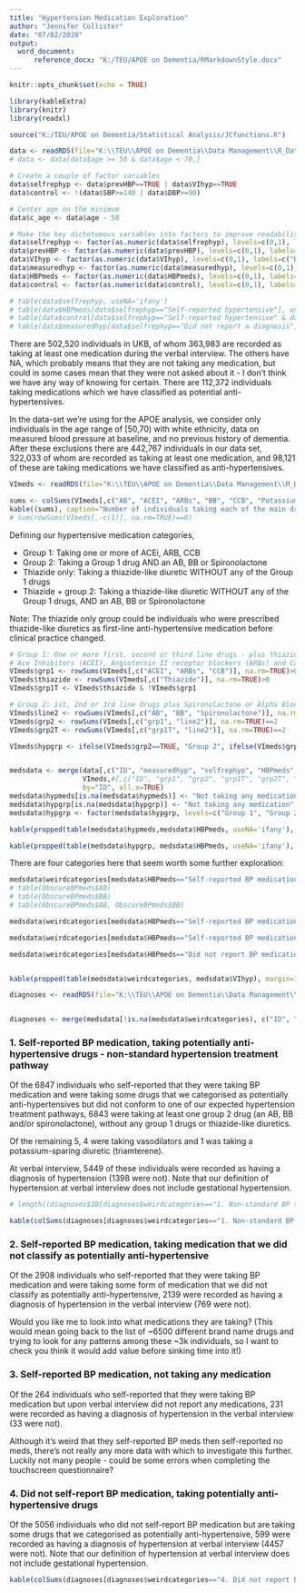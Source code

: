 ```yaml
---
title: "Hypertension Medication Exploration"
author: "Jennifer Collister"
date: "07/02/2020"
output: 
  word_document:
      reference_docx: "K:/TEU/APOE on Dementia/RMarkdownStyle.docx"
---
```


```r
knitr::opts_chunk$set(echo = TRUE)

library(kableExtra)
library(knitr)
library(readxl)

source("K:/TEU/APOE on Dementia/Statistical Analysis/JCfunctions.R")

```

```r
data <- readRDS(file="K:\\TEU\\APOE on Dementia\\Data Management\\R_Dataframes_TLA\\38358\\Organised\\apoe_excl.rds")
# data <- data[data$age >= 50 & data$age < 70,]

# Create a couple of factor variables
data$selfrephyp <- data$prevHBP==TRUE | data$VIhyp==TRUE
data$control <- !(data$SBP>=140 | data$DBP>=90)

# Center age on the minimum
data$c_age <- data$age - 50

# Make the key dichotomous variables into factors to improve readability of outputs
data$selfrephyp <- factor(as.numeric(data$selfrephyp), levels=c(0,1), labels=c("Did not report hypertension", "Self-reported hypertensive"))
data$prevHBP <- factor(as.numeric(data$prevHBP), levels=c(0,1), labels=c("Did not report hypertension", "Self-reported hypertensive in touchscreen questionnaire"))
data$VIhyp <- factor(as.numeric(data$VIhyp), levels=c(0,1), labels=c("Did not report hypertension", "Self-reported hypertensive in verbal interview"))
data$measuredhyp <- factor(as.numeric(data$measuredhyp), levels=c(0,1), labels=c("Not hypertensive at baseline", "Measured hypertensive at baseline"))
data$HBPmeds <- factor(as.numeric(data$HBPmeds), levels=c(0,1), labels=c("Did not report BP medication", "Self-reported BP medication"))
data$control <- factor(as.numeric(data$control), levels=c(0,1), labels=c("Inadequately controlled", "Successfully controlled"))

# table(data$selfrephyp, useNA='ifany')
# table(data$HBPmeds[data$selfrephyp=="Self-reported hypertensive"], useNA='ifany')
# table(data$control[data$selfrephyp=="Self-reported hypertensive" & data$HBPmeds=="Self-reported BP medication"], useNA='ifany')
# table(data$measuredhyp[data$selfrephyp=="Did not report a diagnosis"], useNA='ifany')
```

There are 502,520 individuals in UKB, of whom 363,983 are recorded as taking at least one medication during the verbal interview. The others have NA, which probably means that they are not taking any medication, but could in some cases mean that they were not asked about it - I don't think we have any way of knowing for certain. There are 112,372 individuals taking medications which we have classified as potential anti-hypertensives.

In the data-set we're using for the APOE analysis, we consider only individuals in the age range of [50,70) with white ethnicity, data on measured blood pressure at baseline, and no previous history of dementia. After these exclusions there are 442,767 individuals in our data set, 322,033 of whom are recorded as taking at least one medication, and 98,121 of these are taking medications we have classified as anti-hypertensives.


```r

VImeds <- readRDS(file="K:\\TEU\\APOE on Dementia\\Data Management\\R_Dataframes_TLA\\38358\\Organised\\VIhypmeds.rds")

sums <- colSums(VImeds[,c("AB", "ACEI", "ARBs", "BB", "CCB", "Potassium-sparing diuretic", "Thiazide", "Vasodilator", "Spironolactone")], na.rm=TRUE)
kable((sums), caption="Number of individuals taking each of the main drug classes (individuals can be taking drugs from multiple classes)")
# sum(rowSums(VImeds[,-c(1)], na.rm=TRUE)==0)

```

Defining our hypertensive medication categories,

* Group 1: Taking one or more of ACEi, ARB, CCB
* Group 2: Taking a Group 1 drug AND an AB, BB or Spironolactone
* Thiazide only: Taking a thiazide-like diuretic WITHOUT any of the Group 1 drugs
* Thiazide + group 2: Taking a thiazide-like diuretic WITHOUT any of the Group 1 drugs, AND an AB, BB or Spironolactone

Note: The thiazide only group could be individuals who were prescribed thiazide-like diuretics as first-line anti-hypertensive medication before clinical practice changed.


```r

# Group 1: One or more first, second or third line drugs - plus thiazide-like diuretic
# Ace Inhibitors (ACEI), Angiotensin II receptor blockers (ARBs) and Calcium Channel Blockers (CCB)
VImeds$grp1 <- rowSums(VImeds[,c("ACEI", "ARBs", "CCB")], na.rm=TRUE)>0
VImeds$thiazide <- rowSums(VImeds[,c("Thiazide")], na.rm=TRUE)>0
VImeds$grp1T <- VImeds$thiazide & !VImeds$grp1

# Group 2: 1st, 2nd or 3rd line drugs plus Spironolactone or Alpha Blocker (AB)
VImeds$line2 <- rowSums(VImeds[,c("AB", "BB", "Spironolactone")], na.rm=TRUE)>0
VImeds$grp2 <- rowSums(VImeds[,c("grp1", "line2")], na.rm=TRUE)==2
VImeds$grp2T <- rowSums(VImeds[,c("grp1T", "line2")], na.rm=TRUE)==2

VImeds$hypgrp <- ifelse(VImeds$grp2==TRUE, "Group 2", ifelse(VImeds$grp1==TRUE, "Group 1", ifelse(VImeds$grp2T==TRUE, "Thiazide + group 2", ifelse(VImeds$grp1T==TRUE, "Thiazide only", VImeds$hypmeds))))


medsdata <- merge(data[,c("ID", "measuredhyp", "selfrephyp", "HBPmeds", "medication", "VIhyp", "prevHBP")], 
                  VImeds,#[,c("ID", "grp1", "grp2", "grp1T", "grp2T", "hypgrp", "hypmeds")], 
                  by="ID", all.x=TRUE)
medsdata$hypmeds[is.na(medsdata$hypmeds)] <- "Not taking any medication"
medsdata$hypgrp[is.na(medsdata$hypgrp)] <- "Not taking any medication"
medsdata$hypgrp <- factor(medsdata$hypgrp, levels=c("Group 1", "Group 2", "Thiazide only", "Thiazide + group 2", "Taking potential BP medication", "Taking other medication", "Not taking any medication"))

kable(propped(table(medsdata$hypmeds,medsdata$HBPmeds, useNA='ifany'), margin=2), caption="Approximate tabulation - before refining whether individuals taking potentially anti-hypertensive medication are likely to be taking them for BP control or other reasons")

kable(propped(table(medsdata$hypgrp, medsdata$HBPmeds, useNA='ifany'), margin=2), caption="Tabulation to check agreement between reported BP medication and actual meds taken, among individuals who are taking at least one medication")
```

There are four categories here that seem worth some further exploration:

```r

medsdata$weirdcategories[medsdata$HBPmeds=="Self-reported BP medication" & !is.na(medsdata$HBPmeds) & medsdata$hypgrp=="Taking potential BP medication"] <- "1. Non-standard BP treatment path?"
# table(ObscureBPmeds$AB)
# table(ObscureBPmeds$BB)
# table(ObscureBPmeds$AB, ObscureBPmeds$BB)

medsdata$weirdcategories[medsdata$HBPmeds=="Self-reported BP medication" & !is.na(medsdata$HBPmeds) & medsdata$hypgrp=="Taking other medication"] <- "2. Reported BP meds, taking non-BP meds"

medsdata$weirdcategories[medsdata$HBPmeds=="Self-reported BP medication" & !is.na(medsdata$HBPmeds) & medsdata$hypgrp=="Not taking any medication"] <- "3. Reported BP meds, not taking any meds"

medsdata$weirdcategories[medsdata$HBPmeds=="Did not report BP medication" & !is.na(medsdata$HBPmeds) & medsdata$hypgrp=="Taking potential BP medication"] <- "4. Did not report BP meds but taking BP meds?"


kable(propped(table(medsdata$weirdcategories, medsdata$VIhyp), margin=1), caption="Number of individuals in each of four categories that warrant further investigation, split by whether or not the self-reported a diagnosis of hypertension at verbal interview")

```

```r

diagnoses <- readRDS(file="K:\\TEU\\APOE on Dementia\\Data Management\\R_Dataframes_TLA\\38358\\Organised\\Neo\\VIhypIllnesses.rds")


diagnoses <- merge(medsdata[!is.na(medsdata$weirdcategories), c("ID", "weirdcategories")], diagnoses, by="ID", all.x=TRUE)

```


### 1. Self-reported BP medication, taking potentially anti-hypertensive drugs - non-standard hypertension treatment pathway

Of the 6847 individuals who self-reported that they were taking BP medication and were taking some drugs that we categorised as potentially anti-hypertensives but did not conform to one of our expected hypertension treatment pathways, 6843 were taking at least one group 2 drug (an AB, BB and/or spironolactone), without any group 1 drugs or thiazide-like diuretics.

Of the remaining 5, 4 were taking vasodilators and 1 was taking a potassium-sparing diuretic (triamterene).

At verbal interview, 5449 of these individuals were recorded as having a diagnosis of hypertension (1398 were not). Note that our definition of hypertension at verbal interview does not include gestational hypertension.

```r

# length((diagnoses$ID[diagnoses$weirdcategories=="1. Non-standard BP treatment path?"]))

kable(colSums(diagnoses[diagnoses$weirdcategories=="1. Non-standard BP treatment path?",-c(1:2)], na.rm=TRUE), caption="Number of individuals with each of our previously discussed non-cancer illness code categories from verbal interview (individuals can have more than one condition)")
```

### 2. Self-reported BP medication, taking medication that we did not classify as potentially anti-hypertensive

Of the 2908 individuals who self-reported that they were taking BP medication and were taking some form of medication that we did not classify as potentially anti-hypertensive, 2139 were recorded as having a diagnosis of hypertension in the verbal interview (769 were not). 

Would you like me to look into what medications they are taking? (This would mean going back to the list of ~6500 different brand name drugs and trying to look for any patterns among these ~3k individuals, so I want to check you think it would add value before sinking time into it!)

### 3. Self-reported BP medication, not taking any medication

Of the 264 individuals who self-reported that they were taking BP medication but upon verbal interview did not report any medications, 231 were recorded as having a diagnosis of hypertension in the verbal interview (33 were not).

Although it's weird that they self-reported BP meds then self-reported no meds, there's not really any more data with which to investigate this further. Luckily not many people - could be some errors when completing the touchscreen questionnaire?

### 4. Did not self-report BP medication, taking potentially anti-hypertensive drugs

Of the 5056 individuals who did not self-report BP medication but are taking some drugs that we categorised as potentially anti-hypertensive, 599 were recorded as having a diagnosis of hypertension at verbal interview (4457 were not). Note that our definition of hypertension at verbal interview does not include gestational hypertension.

```r
kable(colSums(diagnoses[diagnoses$weirdcategories=="4. Did not report BP meds but taking BP meds?",-c(1:2)], na.rm=TRUE), caption="Number of individuals with each of our previously discussed non-cancer illness code categories from verbal interview (individuals can have more than one condition)")
```
